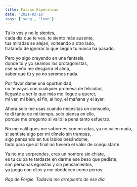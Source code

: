 ```yaml
---
title: Falsas Esperanzas
date: '2021-03-16'
tags: ['song', 'love']
---
```


<div className="italic">
Tú lo ves y no lo sientes,<br/>
cada día que te veo, te siento más ausente,<br/>
tus miradas se alejan, volteando a otro lado,<br/>
tratando de ignorar lo que según tu nunca ha pasado.<br/>

Pero yo sigo creyendo en una fantasía,<br/>
donde tú y yo seamos los protagonistas,<br/>
ese sueño me desgarra el alma,<br/>
saber que tú y yo no seremos nada.<br/>

Por favor dame una oportunidad,<br/>
no te vayas con cualquier promesa de felicidad,<br/>
llegaste a ser lo que más me llegué a querer,<br/>
mi ver, mi bien, el fin, el hoy, el mañana y el ayer.<br/>

Ahora solo me usas cuando necesitas un consuelo,<br/>
te di tanto de mi tiempo, solo piensa en ello,<br/>
porque me pregunto si valió la pena tanto esfuerzo.<br/>

No me califiques me sobornes con miradas, ya no valen nada,<br/>
si sentiste algo por mi dímelo sin trampas,<br/>
sigo pensando en tus labios besándome,<br/>
todo para que al final no tuviera el valor de conquistarte.<br/>

Ya no me sorprendes, eres un hombre sin chiste,<br/>
es tu culpa te tardaste en darme ese beso que pediste,<br/>
son personas egoístas y sin pensamientos,<br/>
yo juego con ellos y me obedecen como perros.<br/>
</div>

*Rap de Fergie. Todavía me arrepiento de ese día.*

